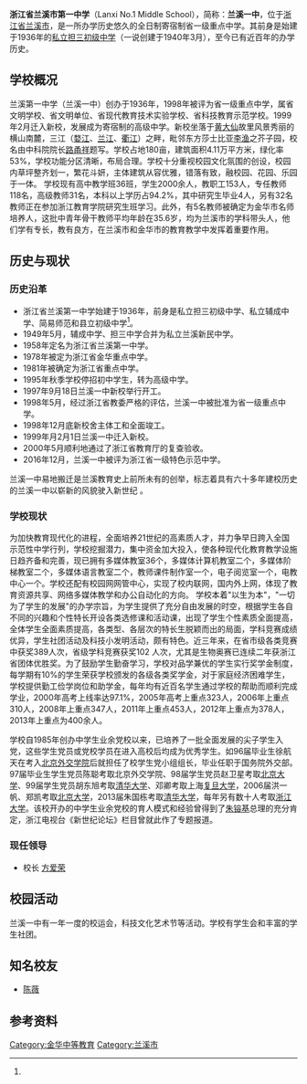 {{primarysources|time=2013-08-31T02:47:19+00:00}}
{{coord|29|12|9.0|N|119|27|12.7|E|type:landmark|display=title}}

{{Infobox Highschool
|校徽=
|中学名称 = 浙江省兰溪市第一中学
|EnglishName = No.1 Middle School, Lanxi, Zhejiang
|所在地 = [[中华人民共和国|中国]][[浙江省|浙江省]][[兰溪市|兰溪市]]
|现任校长=[[方爱荣_(校长)|方爱荣]]
|建立时间=1936年
|校训=
|校风=求实奋进
|教风=严谨诚挚
|学风=勤奋有恒
|紀念日 = 
|校园=[[浙江省|浙江省]][[兰溪市|兰溪市]]兰花路2号
|学校类型=公立
|学生数量=
|教员数量=教职工153<ref name="兰溪第一中学简介">{{cite web| language =| publisher =兰溪第一中学官方网站| title =兰溪第一中学简介| url =http://www.lxyz.zj.cn/index_51.html| author =| date =| accessdate =| archive-date =2016-03-05| archive-url =https://web.archive.org/web/20160305003643/http://www.lxyz.zj.cn/index_51.html| dead-url =yes}}</ref>
|校园面积=180亩<ref name="兰溪第一中学简介" />
|网站=http://www.lxyz.zj.cn
}}

'''浙江省兰溪市第一中学'''（Lanxi No.1 Middle School），简称：'''兰溪一中'''，位于[[浙江省|浙江省]][[兰溪市|兰溪市]]，是一所办学历史悠久的全日制寄宿制省一级重点中学。其前身是始建于1936年的[[私立担三初级中学|私立担三初级中学]]（一说创建于1940年3月），至今已有近百年的办学历史。

== 学校概况 ==
兰溪第一中学（兰溪一中）创办于1936年，1998年被评为省一级重点中学，属省文明学校、省文明单位、省现代教育技术实验学校、省科技教育示范学校。1999年2月迁入新校，发展成为寄宿制的高级中学。新校坐落于[[黄初平|黄大仙]]故里风景秀丽的横山南麓，三江（[[金華江|婺江]]、[[兰江|兰江]]、[[衢江|衢江]]）之畔，毗邻东方莎士比亚[[李渔|李渔]]之芥子园，校名由中科院院长[[路甬祥|路甬祥]]题写。学校占地180亩，建筑面积4.11万平方米，绿化率53%，学校功能分区清晰，布局合理。学校十分重视校园文化氛围的创设，校园内草坪整齐划一，繁花斗妍，主体建筑从容优雅，错落有致，融校园、花园、乐园于一体。 学校现有高中教学班36班，学生2000余人，教职工153人，专任教师118名，高级教师31名，本科以上学历占94.2%，其中研究生毕业4人，另有32名教师正在参加浙江教育学院研究生班学习。此外，有5名教师被确定为金华市名师培养人，这批中青年骨干教师平均年龄在35.6岁，均为兰溪市的学科带头人，他们学有专长，教有良方，在兰溪市和金华市的教育教学中发挥着重要作用。

== 历史与现状 ==
=== 历史沿革 ===
*浙江省兰溪第一中学始建于1936年，前身是私立担三初级中学、私立辅成中学、简易师范和县立初级中学<ref name="兰溪第一中学简介" />。
*1949年5月，辅成中学、担三中学合并为私立兰溪新民中学。
*1958年定名为浙江省兰溪第一中学。
*1978年被定为浙江省金华重点中学。
*1981年被确定为浙江省重点中学。
*1995年秋季学校停招初中学生，转为高级中学。
*1997年9月18日兰溪一中新校举行开工。
*1998年5月，经过浙江省教委严格的评估，兰溪一中被批准为省一级重点中学。
*1998年12月底新校舍主体工和全面竣工。
*1999年月2月1日兰溪一中迁入新校。
*2000年5月顺利地通过了浙江省教育厅的复查验收。
*2016年12月，兰溪一中被评为浙江省一级特色示范中学。
兰溪一中易地搬迁是兰溪教育史上前所未有的创举，标志着具有六十多年建校历史的兰溪一中以崭新的风貌驶入新世纪 。

=== 学校现状 ===
为加快教育现代化的进程，全面培养21世纪的高素质人才，并力争早日跨入全国示范性中学行列，学校挖掘潜力，集中资金加大投入，使各种现代化教育教学设施日趋齐备和完善，现已拥有多媒体教室36个，多媒体计算机教室二个，多媒体阶梯教室二个，多媒体语言教室二个，教师课件制作室一个，电子阅览室一个，电教中心一个。学校还配有校园网网管中心，实现了校内联网，国内外上网，体现了教育资源共享、网络多媒体教学和办公自动化的方向。 学校本着"以生为本"，"一切为了学生的发展"的办学宗旨，为学生提供了充分自由发展的时空，根据学生各自不同的兴趣和个性特长开设各类选修课和活动课，出现了学生个性素质全面提高，全体学生全面素质提高，各类型、各层次的特长生脱颖而出的局面，学科竞赛成绩优异，学生社团活动及科技小发明活动，颇有特色。近三年来，在省市级各类竞赛中获奖389人次，省级学科竞赛获奖102 人次，尤其是生物奥赛已连续二年获浙江省团体优胜奖。为了鼓励学生勤奋学习，学校对品学兼优的学生实行奖学金制度，每学期有10%的学生荣获学校颁发的各级各类奖学金，对于家庭经济困难学生，学校提供勤工俭学岗位和助学金，每年均有近百名学生通过学校的帮助而顺利完成学业，2000年高考上线率达97.1%，2005年高考上重点323人，2006年上重点310人，2008年上重点347人，2011年上重点453人，2012年上重点为378人，2013年上重点为400余人。

学校自1985年创办中学生业余党校以来，已培养了一批全面发展的尖子学生入党，这些学生党员或党校学员在进入高校后均成为优秀学生。如96届毕业生徐航天在考入[[北京|北京]][[外交学院|外交学院]]后就担任了校学生党小组组长，毕业任职于国务院外交部。97届毕业生学生党员陈聪考取北京外交学院、98届学生党员赵卫星考取[[北京大学|北京大学]]、99届学生党员胡东旭考取[[清华大学|清华大学]]、邓卿考取上海[[复旦大学|复旦大学]]，2006届洪一帆、郑凯考取[[北京大学|北京大学]]，2013届朱国栋考取[[清华大学|清华大学]]，每年另有数十人考取[[浙江大学|浙江大学]]。该校开办的中学生业余党校的育人模式和经验曾得到了[[朱镕基|朱镕基]]总理的充分肯定，浙江电视台《新世纪论坛》栏目曾就此作了专题报道。

=== 现任领导 ===

*校长 [[方爱荣|方爱荣]]

== 校园活动 ==
兰溪一中有一年一度的校运会，科技文化艺术节等活动。学校有学生会和丰富的学生社团。

== 知名校友 ==
*[[陈薇|陈薇]]

== 参考资料 ==
{{reflist}}

[[Category:金华中等教育|Category:金华中等教育]]
[[Category:兰溪市|Category:兰溪市]]